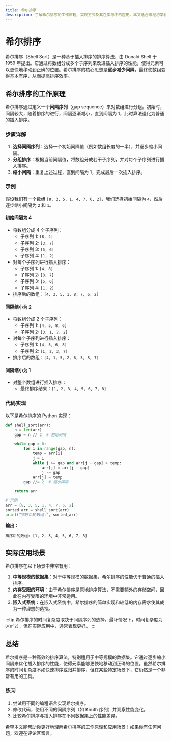 ```yaml
---
title: 希尔排序
description: 了解希尔排序的工作原理、实现方式及其在实际中的应用。本文适合编程初学者，包含清晰的解释、代码示例和实际案例。
---
```


# 希尔排序

希尔排序（Shell Sort）是一种基于插入排序的排序算法，由 Donald Shell 于 1959 年提出。它通过将数组分成多个子序列来改进插入排序的性能，使得元素可以更快地移动到正确的位置。希尔排序的核心思想是**逐步减少间隔**，最终使数组变得基本有序，从而提高排序效率。

## 希尔排序的工作原理

希尔排序通过定义一个**间隔序列**（gap sequence）来对数组进行分组。初始时，间隔较大，随着排序的进行，间隔逐渐减小，直到间隔为 1，此时算法退化为普通的插入排序。

### 步骤详解

1. **选择间隔序列**：选择一个初始间隔值（例如数组长度的一半），并逐步缩小间隔。
2. **分组排序**：根据当前间隔值，将数组分成若干子序列，并对每个子序列进行插入排序。
3. **缩小间隔**：重复上述过程，直到间隔为 1，完成最后一次插入排序。

### 示例

假设我们有一个数组 `[8, 3, 5, 1, 4, 7, 6, 2]`，我们选择初始间隔为 `4`，然后逐步缩小间隔为 `2` 和 `1`。

#### 初始间隔为 4

- 将数组分成 4 个子序列：
  - 子序列 1: `[8, 4]`
  - 子序列 2: `[3, 7]`
  - 子序列 3: `[5, 6]`
  - 子序列 4: `[1, 2]`
- 对每个子序列进行插入排序：
  - 子序列 1: `[4, 8]`
  - 子序列 2: `[3, 7]`
  - 子序列 3: `[5, 6]`
  - 子序列 4: `[1, 2]`
- 排序后的数组：`[4, 3, 5, 1, 8, 7, 6, 2]`

#### 间隔缩小为 2

- 将数组分成 2 个子序列：
  - 子序列 1: `[4, 5, 8, 6]`
  - 子序列 2: `[3, 1, 7, 2]`
- 对每个子序列进行插入排序：
  - 子序列 1: `[4, 5, 6, 8]`
  - 子序列 2: `[1, 2, 3, 7]`
- 排序后的数组：`[4, 1, 5, 2, 6, 3, 8, 7]`

#### 间隔缩小为 1

- 对整个数组进行插入排序：
  - 最终排序结果：`[1, 2, 3, 4, 5, 6, 7, 8]`

### 代码实现

以下是希尔排序的 Python 实现：

```python
def shell_sort(arr):
    n = len(arr)
    gap = n // 2  # 初始间隔

    while gap > 0:
        for i in range(gap, n):
            temp = arr[i]
            j = i
            while j >= gap and arr[j - gap] > temp:
                arr[j] = arr[j - gap]
                j -= gap
            arr[j] = temp
        gap //= 2  # 缩小间隔

    return arr

# 示例
arr = [8, 3, 5, 1, 4, 7, 6, 2]
sorted_arr = shell_sort(arr)
print("排序后的数组:", sorted_arr)
```

**输出：**

```
排序后的数组: [1, 2, 3, 4, 5, 6, 7, 8]
```

## 实际应用场景

希尔排序在以下场景中非常有用：

1. **中等规模的数据集**：对于中等规模的数据集，希尔排序的性能优于普通的插入排序。
2. **内存受限的环境**：由于希尔排序是原地排序算法，不需要额外的存储空间，因此在内存受限的环境中非常适用。
3. **嵌入式系统**：在嵌入式系统中，希尔排序的简单实现和较低的内存需求使其成为一种理想的选择。

:::tip
希尔排序的时间复杂度取决于间隔序列的选择。最坏情况下，时间复杂度为 `O(n^2)`，但在实际应用中，通常表现更好。
:::

## 总结

希尔排序是一种高效的排序算法，特别适用于中等规模的数据集。它通过逐步缩小间隔来优化插入排序的性能，使得元素能够更快地移动到正确的位置。虽然希尔排序的时间复杂度不如快速排序或归并排序，但在某些特定场景下，它仍然是一个非常有用的工具。

### 练习

1. 尝试用不同的编程语言实现希尔排序。
2. 修改代码，使用不同的间隔序列（如 Knuth 序列）并观察性能变化。
3. 比较希尔排序与插入排序在不同数据集上的性能差异。

希望本文能帮助你更好地理解希尔排序的工作原理和应用场景！如果你有任何问题，欢迎在评论区留言。